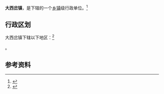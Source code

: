 {{中国乡级行政区|21/06/24/117/000}}

'''大西岔镇'''，是{{PRC admin/fullname|21/06/24/117/000|3}}下辖的一个[[乡镇|乡镇]]级行政单位。<ref>{{PRC admin/ref sgc|{{PRC admin/parent|21/06/24/117/000}}}}</ref>

== 行政区划 ==

大西岔镇下辖以下地区：<ref>{{PRC admin/ref sgc|21/06/24/117/000}}</ref>

{{PRC admin/children|21/06/24/117/000}}。

== 参考资料 ==

{{reflist}}

{{行政区划小作品}}
{{PRC admin/navcat|21/06/24/117/000}}